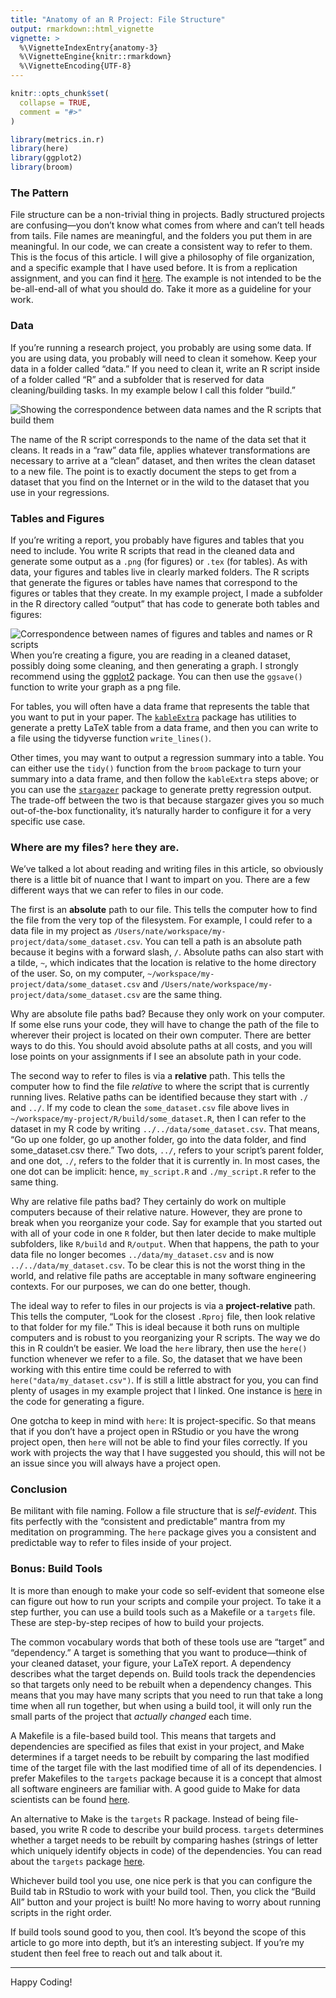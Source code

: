 ```yaml
---
title: "Anatomy of an R Project: File Structure"
output: rmarkdown::html_vignette
vignette: >
  %\VignetteIndexEntry{anatomy-3}
  %\VignetteEngine{knitr::rmarkdown}
  %\VignetteEncoding{UTF-8}
---
```


```r
knitr::opts_chunk$set(
  collapse = TRUE,
  comment = "#>"
)
```

```r
library(metrics.in.r)
library(here)
library(ggplot2)
library(broom)
```

### The Pattern

File structure can be a non-trivial thing in projects. Badly structured projects are confusing—you don't know what comes from where and can't tell heads from tails. File names are meaningful, and the folders you put them in are meaningful. In our code, we can create a consistent way to refer to them. This is the focus of this article. I will give a philosophy of file organization, and a specific example that I have used before. It is from a replication assignment, and you can find it [here](https://github.com/nateybear/causal-inference-2022). The example is not intended to be the be-all-end-all of what you should do. Take it more as a guideline for your work.

### Data

If you're running a research project, you probably are using some data. If you are using data, you probably will need to clean it somehow. Keep your data in a folder called "data." If you need to clean it, write an R script inside of a folder called "R" and a subfolder that is reserved for data cleaning/building tasks. In my example below I call this folder "build."

![](https://raw.githubusercontent.com/nateybear/causal-inference-2022/main/writing/rdemo_assets/build-directory.png "Showing the correspondence between data names and the R scripts that build them")

The name of the R script corresponds to the name of the data set that it cleans. It reads in a "raw" data file, applies whatever transformations are necessary to arrive at a "clean" dataset, and then writes the clean dataset to a new file. The point is to exactly document the steps to get from a dataset that you find on the Internet or in the wild to the dataset that you use in your regressions.

### Tables and Figures

If you're writing a report, you probably have figures and tables that you need to include. You write R scripts that read in the cleaned data and generate some output as a `.png` (for figures) or `.tex` (for tables). As with data, your figures and tables live in clearly marked folders. The R scripts that generate the figures or tables have names that correspond to the figures or tables that they create. In my example project, I made a subfolder in the R directory called "output" that has code to generate both tables and figures:

![](https://raw.githubusercontent.com/nateybear/causal-inference-2022/main/writing/rdemo_assets/describe-directory.png "Correspondence between names of figures and tables and names or R scripts")
When you're creating a figure, you are reading in a cleaned dataset, possibly doing some cleaning, and then generating a graph. I strongly recommend using the [ggplot2](https://ggplot2.tidyverse.org/) package. You can then use the `ggsave()` function to write your graph as a png file.

For tables, you will often have a data frame that represents the table that you want to put in your paper. The [`kableExtra`](https://cran.r-project.org/web/packages/kableExtra/vignettes/awesome_table_in_pdf.pdf) package has utilities to generate a pretty LaTeX table from a data frame, and then you can write to a file using the tidyverse function `write_lines()`.

Other times, you may want to output a regression summary into a table. You can either use the `tidy()` function from the `broom` package to turn your summary into a data frame, and then follow the `kableExtra` steps above; or you can use the [`stargazer`](https://cran.r-project.org/web/packages/stargazer/vignettes/stargazer.pdf) package to generate pretty regression output. The trade-off between the two is that because stargazer gives you so much out-of-the-box functionality, it's naturally harder to configure it for a very specific use case.

### Where are my files? `here` they are.

We've talked a lot about reading and writing files in this article, so obviously there is a little bit of nuance that I want to impart on you. There are a few different ways that we can refer to files in our code.

The first is an **absolute** path to our file. This tells the computer how to find the file from the very top of the filesystem. For example, I could refer to a data file in my project as `/Users/nate/workspace/my-project/data/some_dataset.csv`. You can tell a path is an absolute path because it begins with a forward slash, `/`. Absolute paths can also start with a tilde, `~`, which indicates that the location is relative to the home directory of the user. So, on my computer, `~/workspace/my-project/data/some_dataset.csv` and `/Users/nate/workspace/my-project/data/some_dataset.csv` are the same thing.

Why are absolute file paths bad? Because they only work on your computer. If some else runs your code, they will have to change the path of the file to wherever their project is located on their own computer. There are better ways to do this. You should avoid absolute paths at all costs, and you will lose points on your assignments if I see an absolute path in your code.

The second way to refer to files is via a **relative** path. This tells the computer how to find the file *relative* to where the script that is currently running lives. Relative paths can be identified because they start with `./` and `../`. If my code to clean the `some_dataset.csv` file above lives in `~/workspace/my-project/R/build/some_dataset.R`, then I can refer to the dataset in my R code by writing `../../data/some_dataset.csv`. That means, "Go up one folder, go up another folder, go into the data folder, and find some_dataset.csv there." Two dots, `../`, refers to your script's parent folder, and one dot, `./`, refers to the folder that it is currently in. In most cases, the one dot can be implicit: hence, `my_script.R` and `./my_script.R` refer to the same thing.

Why are relative file paths bad? They certainly do work on multiple computers because of their relative nature. However, they are prone to break when you reorganize your code. Say for example that you started out with all of your code in one `R` folder, but then later decide to make multiple subfolders, like `R/build` and `R/output`. When that happens, the path to your data file no longer becomes `../data/my_dataset.csv` and is now `../../data/my_dataset.csv`. To be clear this is not the worst thing in the world, and relative file paths are acceptable in many software engineering contexts. For our purposes, we can do one better, though.

The ideal way to refer to files in our projects is via a **project-relative** path. This tells the computer, "Look for the closest `.Rproj` file, then look relative to that folder for my file." This is ideal because it both runs on multiple computers and is robust to you reorganizing your R scripts. The way we do this in R couldn't be easier. We load the `here` library, then use the `here()` function whenever we refer to a file. So, the dataset that we have been working with this entire time could be referred to with `here("data/my_dataset.csv")`. If is still a little abstract for you, you can find plenty of usages in my example project that I linked. One instance is [here](https://github.com/nateybear/causal-inference-2022/blob/main/R/output/figure_arrests_by_racegender.R) in the code for generating a figure.

One gotcha to keep in mind with `here`: It is project-specific. So that means that if you don't have a project open in RStudio or you have the wrong project open, then `here` will not be able to find your files correctly. If you work with projects the way that I have suggested you should, this will not be an issue since you will always have a project open.

### Conclusion

Be militant with file naming. Follow a file structure that is *self-evident*. This fits perfectly with the "consistent and predictable" mantra from my meditation on programming. The `here` package gives you a consistent and predictable way to refer to files inside of your project.

### Bonus: Build Tools

It is more than enough to make your code so self-evident that someone else can figure out how to run your scripts and compile your project. To take it a step further, you can use a build tools such as a Makefile or a `targets` file. These are step-by-step recipes of how to build your projects.

The common vocabulary words that both of these tools use are "target" and "dependency." A target is something that you want to produce—think of your cleaned dataset, your figure, your LaTeX report. A dependency describes what the target depends on. Build tools track the dependencies so that targets only need to be rebuilt when a dependency changes. This means that you may have many scripts that you need to run that take a long time when all run together, but when using a build tool, it will only run the small parts of the project that *actually changed* each time.

A Makefile is a file-based build tool. This means that targets and dependencies are specified as files that exist in your project, and Make determines if a target needs to be rebuilt by comparing the last modified time of the target file with the last modified time of all of its dependencies. I prefer Makefiles to the `targets` package because it is a concept that almost all software engineers are familiar with. A good guide to Make for data scientists can be found [here](https://the-turing-way.netlify.app/reproducible-research/make.html).

An alternative to Make is the `targets` R package. Instead of being file-based, you write R code to describe your build process. `targets` determines whether a target needs to be rebuilt by comparing hashes (strings of letter which uniquely identify objects in code) of the dependencies. You can read about the `targets` package [here](https://books.ropensci.org/targets/).

Whichever build tool you use, one nice perk is that you can configure the Build tab in RStudio to work with your build tool. Then, you click the "Build All" button and your project is built! No more having to worry about running scripts in the right order.

If build tools sound good to you, then cool. It's beyond the scope of this article to go more into depth, but it's an interesting subject. If you're my student then feel free to reach out and talk about it.

<hr>

Happy Coding!
